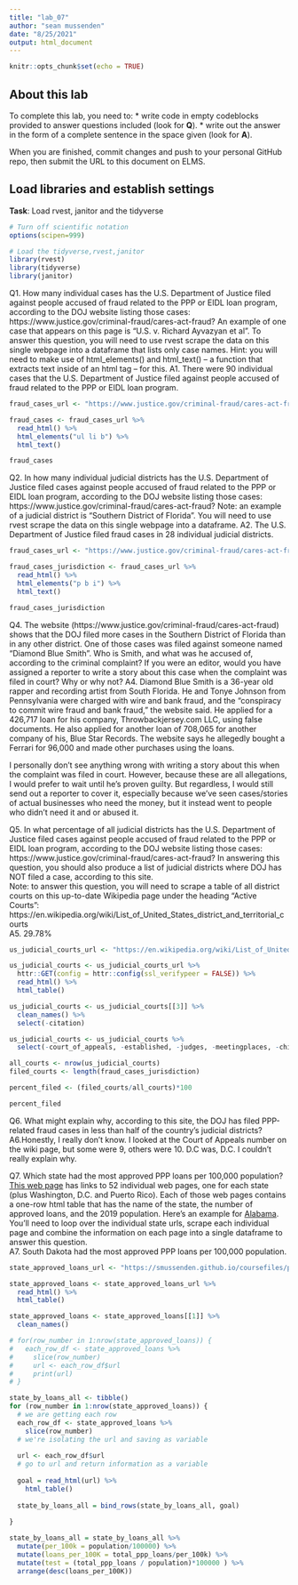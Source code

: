 ```yaml
---
title: "lab_07"
author: "sean mussenden"
date: "8/25/2021"
output: html_document
---
```


```r
knitr::opts_chunk$set(echo = TRUE)
```

## About this lab

To complete this lab, you need to:
* write code in empty codeblocks provided to answer questions included (look for **Q**).
* write out the answer in the form of a complete sentence in the space given (look for **A**).

When you are finished, commit changes and push to your personal GitHub repo, then submit the URL to this document on ELMS.

## Load libraries and establish settings
**Task**: Load rvest, janitor and the tidyverse
```r
# Turn off scientific notation
options(scipen=999)

# Load the tidyverse,rvest,janitor
library(rvest)
library(tidyverse)
library(janitor)

```


Q1. How many individual cases has the U.S. Department of Justice filed against people accused of fraud related to the PPP or EIDL loan program, according to the DOJ website listing those cases: https://www.justice.gov/criminal-fraud/cares-act-fraud?  An example of one case that appears on this page is "U.S. v. Richard Ayvazyan et al". To answer this question, you will need to use rvest scrape the data on this single webpage into a dataframe that lists only case names. Hint: you will need to make use of html_elements() and html_text() -- a function that extracts text inside of an html tag -- for this.
A1. There were 90 individual cases that the U.S. Department of Justice filed against people accused of fraud related to the PPP or EIDL loan program. 

```r
fraud_cases_url <- "https://www.justice.gov/criminal-fraud/cares-act-fraud"

fraud_cases <- fraud_cases_url %>% 
  read_html() %>% 
  html_elements("ul li b") %>% 
  html_text()

fraud_cases
```

Q2. In how many individual judicial districts has the U.S. Department of Justice filed cases against people accused of fraud related to the PPP or EIDL loan program, according to the DOJ website listing those cases: https://www.justice.gov/criminal-fraud/cares-act-fraud?  Note: an example of a judicial district is "Southern District of Florida". You will need to use rvest scrape the data on this single webpage into a dataframe.
A2. The U.S. Department of Justice filed fraud cases in 28 individual judicial districts.

```r
fraud_cases_url <- "https://www.justice.gov/criminal-fraud/cares-act-fraud"

fraud_cases_jurisdiction <- fraud_cases_url %>% 
  read_html() %>% 
  html_elements("p b i") %>% 
  html_text()

fraud_cases_jurisdiction
```

Q4. The website (https://www.justice.gov/criminal-fraud/cares-act-fraud) shows that the DOJ filed more cases in the Southern District of Florida than in any other district. One of those cases was filed against someone named "Diamond Blue Smith". Who is Smith, and what was he accused of, according to the criminal complaint? If you were an editor, would you have assigned a reporter to write a story about this case when the complaint was filed in court? Why or why not?
A4. Diamond Blue Smith is a 36-year old rapper and recording artist from South Florida. He and Tonye Johnson from Pennsylvania were charged with wire and bank fraud, and the "conspiracy to commit wire fraud and bank fraud," the website said. He applied for a 426,717 loan for his company, Throwbackjersey.com LLC, using false documents. He also applied for another loan of 708,065 for another company of his, Blue Star Records. The website says he allegedly bought a Ferrari for 96,000 and made other purchases using the loans. 

I personally don't see anything wrong with writing a story about this when the complaint was filed in court. However, because these are all allegations, I would prefer to wait until he's proven guilty. But regardless, I would still send out a reporter to cover it, especially because we've seen cases/stories of actual businesses who need the money, but it instead went to people who didn't need it and or abused it. 


Q5. In what percentage of all judicial districts has the U.S. Department of Justice filed cases against people accused of fraud related to the PPP or EIDL loan program, according to the DOJ website listing those cases: https://www.justice.gov/criminal-fraud/cares-act-fraud? In answering this question, you should also produce a list of judicial districts where DOJ has NOT filed a case, according to this site.  
Note: to answer this question, you will need to scrape a table of all district courts on this up-to-date Wikipedia page under the heading "Active Courts": https://en.wikipedia.org/wiki/List_of_United_States_district_and_territorial_courts  
A5. 29.78%


```r
us_judicial_courts_url <- "https://en.wikipedia.org/wiki/List_of_United_States_district_and_territorial_courts"

us_judicial_courts <- us_judicial_courts_url %>% 
  httr::GET(config = httr::config(ssl_verifypeer = FALSE)) %>% 
  read_html() %>% 
  html_table()

us_judicial_courts <- us_judicial_courts[[3]] %>% 
  clean_names() %>% 
  select(-citation)

us_judicial_courts <- us_judicial_courts %>% 
  select(-court_of_appeals, -established, -judges, -meetingplaces, -chief_judge)

all_courts <- nrow(us_judicial_courts)
filed_courts <- length(fraud_cases_jurisdiction)

percent_filed <- (filed_courts/all_courts)*100

percent_filed
```
Q6. What might explain why, according to this site, the DOJ has filed PPP-related fraud cases in less than half of the country's judicial districts?
A6.Honestly, I really don't know. I looked at the Court of Appeals number on the wiki page, but some were 9, others were 10. D.C was, D.C. I couldn't really explain why. 

Q7. Which state had the most approved PPP loans per 100,000 population? [This web page](https://smussenden.github.io/coursefiles/ppp_scraping_example/index.html) has links to 52 individual web pages, one for each state (plus Washington, D.C. and Puerto Rico). Each of those web pages contains a one-row html table that has the name of the state, the number of approved loans, and the 2019 population. Here's an example for [Alabama](https://smussenden.github.io/coursefiles/ppp_scraping_example/states/alabama.html). You'll need to loop over the individual state urls, scrape each individual page and combine the information on each page into a single dataframe to answer this question.  
A7. South Dakota had the most approved PPP loans per 100,000 population. 
```r
state_approved_loans_url <- "https://smussenden.github.io/coursefiles/ppp_scraping_example/index.html"

state_approved_loans <- state_approved_loans_url %>% 
  read_html() %>% 
  html_table() 

state_approved_loans <- state_approved_loans[[1]] %>% 
  clean_names()

# for(row_number in 1:nrow(state_approved_loans)) {
#   each_row_df <- state_approved_loans %>% 
#     slice(row_number)
#     url <- each_row_df$url
#     print(url)
# }

state_by_loans_all <- tibble()
for (row_number in 1:nrow(state_approved_loans)) {
  # we are getting each row
  each_row_df <- state_approved_loans %>% 
    slice(row_number)
  # we're isolating the url and saving as variable
  
  url <- each_row_df$url 
  # go to url and return information as a variable
  
  goal = read_html(url) %>% 
    html_table() 
  
  state_by_loans_all = bind_rows(state_by_loans_all, goal)
  
}

state_by_loans_all = state_by_loans_all %>% 
  mutate(per_100k = population/100000) %>% 
  mutate(loans_per_100K = total_ppp_loans/per_100k) %>%
  mutate(test = (total_ppp_loans / population)*100000 ) %>% 
  arrange(desc(loans_per_100K))
```
